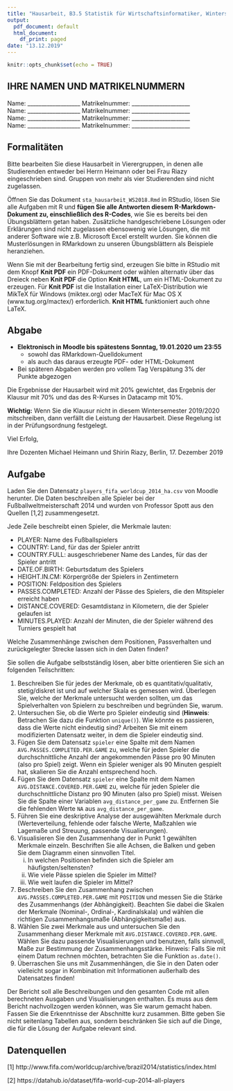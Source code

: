 ```yaml
---
title: "Hausarbeit, B3.5 Statistik für Wirtschaftsinformatiker, Wintersemester 2019/2020"
output:
  pdf_document: default
  html_document:
    df_print: paged
date: "13.12.2019"
---
```


```r
knitr::opts_chunk$set(echo = TRUE)
```

## IHRE NAMEN UND MATRIKELNUMMERN 

Name: ___________________ Matrikelnummer: _____________________  
Name: ___________________ Matrikelnummer: _____________________  
Name: ___________________ Matrikelnummer: _____________________  
Name: ___________________ Matrikelnummer: _____________________

## Formalitäten
Bitte bearbeiten Sie diese Hausarbeit in Vierergruppen, in denen alle Studierenden entweder bei Herrn Heimann oder bei Frau Riazy eingeschrieben sind. Gruppen von mehr als vier Studierenden sind nicht zugelassen.  

Öffnen Sie das Dokument `sta_hausarbeit_WS2018.Rmd` in RStudio, lösen Sie alle Aufgaben mit R und **fügen Sie alle Antworten diesem R-Markdown-Dokument zu, einschließlich des R-Codes**, wie Sie es bereits bei den Übungsblättern getan haben. Zusätzliche handgeschriebene Lösungen oder Erklärungen sind nicht zugelassen ebensowenig wie Lösungen, die mit anderer Software wie z.B. Microsoft Excel erstellt wurden. Sie können die Musterlösungen in RMarkdown zu unseren Übungsblättern als Beispiele heranziehen.

Wenn Sie mit der Bearbeitung fertig sind, erzeugen Sie bitte in RStudio mit dem Knopf **Knit PDF** ein PDF-Dokument oder wählen alternativ über das Dreieck neben **Knit PDF** die Option **Knit HTML**, um ein HTML-Dokument zu erzeugen. Für **Knit PDF** ist die Installation einer LaTeX-Distribution wie MikTeX für Windows (miktex.org) oder MacTeX für Mac OS X (www.tug.org/mactex/) erforderlich. **Knit HTML** funktioniert auch ohne LaTeX. 

## Abgabe

* **Elektronisch in Moodle bis spätestens Sonntag, 19.01.2020 um 23:55**
    * sowohl das RMarkdown-Quelldokument
    * als auch das daraus erzeugte PDF- oder HTML-Dokument
* Bei späteren Abgaben werden pro vollem Tag Verspätung 3% der Punkte abgezogen

Die Ergebnisse der Hausarbeit wird mit 20% gewichtet, das Ergebnis der Klausur mit 70% und das des R-Kurses in Datacamp mit 10%.  

**Wichtig:** Wenn Sie die Klausur nicht in diesem Wintersemester 2019/2020 mitschreiben, dann verfällt die Leistung der Hausarbeit. Diese Regelung ist in der Prüfungsordnung festgelegt.
  
  
Viel Erfolg, 

Ihre Dozenten Michael Heimann und Shirin Riazy, Berlin, 17. Dezember 2019

\pagebreak

## Aufgabe
Laden Sie den Datensatz `players_fifa_worldcup_2014_ha.csv` von Moodle herunter. Die Daten beschreiben alle Spieler bei der Fußballweltmeisterschaft 2014 und wurden von Professor Spott aus den Quellen [1,2] zusammengesetzt.

Jede Zeile beschreibt einen Spieler, die Merkmale lauten:

* PLAYER: Name des Fußballspielers
* COUNTRY: Land, für das der Spieler antritt
* COUNTRY.FULL: ausgeschriebener Name des Landes, für das der Spieler antritt
* DATE.OF.BIRTH: Geburtsdatum des Spielers
* HEIGHT.IN.CM: Körpergröße der Spielers in Zentimetern
* POSITION: Feldposition des Spielers
* PASSES.COMPLETED: Anzahl der Pässe des Spielers, die den Mitspieler erreicht haben
* DISTANCE.COVERED: Gesamtdistanz in Kilometern, die der Spieler gelaufen ist
* MINUTES.PLAYED: Anzahl der Minuten, die der Spieler während des Turniers gespielt hat

Welche Zusammenhänge zwischen dem Positionen, Passverhalten und zurückgelegter Strecke lassen sich in den Daten finden?

Sie sollen die Aufgabe selbstständig lösen, aber bitte orientieren Sie sich an folgenden Teilschritten:

1. Beschreiben Sie für jedes der Merkmale, ob es quantitativ/qualitativ, stetig/diskret ist und auf welcher Skala es gemessen wird. Überlegen Sie, welche der Merkmale untersucht werden sollten, um das Spielverhalten von Spielern zu beschreiben und begründen Sie, warum.
2. Untersuchen Sie, ob die Werte pro Spieler eindeutig sind (**Hinweis**: Betrachen Sie dazu die Funktion `unique()`). Wie könnte es passieren, dass die Werte nicht eindeutig sind? Arbeiten Sie mit einem modifizierten Datensatz weiter, in dem die Spieler eindeutig sind.
3. Fügen Sie dem Datensatz `spieler` eine Spalte mit dem Namen `AVG.PASSES.COMPLETED.PER.GAME` zu, welche für jeden Spieler die durchschnittliche Anzahl der angekommenden Pässe pro 90 Minuten (also pro Spiel) zeigt. Wenn ein Spieler weniger als 90 Minuten gespielt hat, skalieren Sie die Anzahl entsprechend hoch.
4. Fügen Sie dem Datensatz `spieler` eine Spalte mit dem Namen `AVG.DISTANCE.COVERED.PER.GAME` zu, welche für jeden Spieler die durchschnittliche Distanz pro 90 Minuten (also pro Spiel) misst. Weisen Sie die Spalte einer Variablen `avg_distance_per_game` zu. Entfernen Sie die fehlenden Werte `NA` aus `avg_distance_per_game`.
5. Führen Sie eine deskriptive Analyse der ausgewählten Merkmale durch (Werteverteilung, fehlende oder falsche Werte, Maßzahlen wie Lagemaße und Streuung, passende Visualierungen).
6. Visualisieren Sie den Zusammenhang der in Punkt 1 gewählten Merkmale einzeln. Beschriften Sie alle Achsen, die Balken und geben Sie dem Diagramm einen sinnvollen Titel.
    i) In welchen Positionen befinden sich die Spieler am häufigsten/seltensten?
    ii) Wie viele Pässe spielen die Spieler im Mittel?
    iii) Wie weit laufen die Spieler im Mittel?
7. Beschreiben Sie den Zusammenhang zwischen `AVG.PASSES.COMPLETED.PER.GAME` mit `POSITION` und messen Sie die Stärke des Zusammenhangs (der Abhängigkeit). Beachten Sie dabei die Skalen der Merkmale (Nominal-, Ordinal-, Kardinalskala) und wählen die richtigen Zusammenhangsmaße (Abhängigkeitsmaße) aus.
8. Wählen Sie zwei Merkmale aus und untersuchen Sie den Zusammenhang dieser Merkmale mit `AVG.DISTANCE.COVERED.PER.GAME`. Wählen Sie dazu passende Visualisierungen und benutzen, falls sinnvoll, Maße zur Bestimmung der Zusammenhangsstärke. Hinweis: Falls Sie mit einem Datum rechnen möchten, betrachten Sie die Funktion `as.date()`.
9. Überraschen Sie uns mit Zusammenhängen, die Sie in den Daten oder vielleicht sogar in Kombination mit Informationen außerhalb des Datensatzes finden!

Der Bericht soll alle Beschreibungen und den gesamten Code mit allen berechneten Ausgaben und Visualisierungen enthalten. Es muss aus dem Bericht nachvollzogen werden können, was Sie warum gemacht haben. Fassen Sie die Erkenntnisse der Abschnitte kurz zusammen. Bitte geben Sie nicht seitenlang Tabellen aus, sondern beschränken Sie sich auf die Dinge, die für die Lösung der Aufgabe relevant sind.    

    
## Datenquellen

[1] http://www.fifa.com/worldcup/archive/brazil2014/statistics/index.html

[2] https://datahub.io/dataset/fifa-world-cup-2014-all-players


